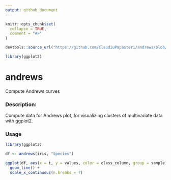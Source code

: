 ```yaml
---
output: github_document
---
```


<!-- README.md is generated from README.Rmd. Please edit that file -->

```r
knitr::opts_chunk$set(
  collapse = TRUE,
  comment = "#>"
)

devtools::source_url("https://github.com/ClaudiuPapasteri/andrews/blob/main/andrews/andrews.R?raw=TRUE")

library(ggplot2)
```

# andrews

<!-- badges: start -->
<!-- badges: end -->

Compute Andrews curves

### Description:

Compute data for Andrews plot, for visualizing clusters of multivariate data with ggplot2.

### Usage

```r
library(ggplot2)

df <- andrews(iris, "Species")

ggplot(df, aes(x = t, y = values, color = class_column, group = sample)) +
  geom_line() +
  scale_x_continuous(n.breaks = 7)
```


